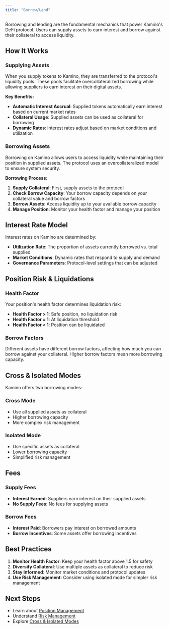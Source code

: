 ```yaml
---
title: "Borrow/Lend"
---
```


<div style={{borderBottom: "1px solid rgba(229, 231, 235, 0.3)", marginBottom: "2rem"}}></div>


Borrowing and lending are the fundamental mechanics that power Kamino's DeFi protocol. Users can supply assets to earn interest and borrow against their collateral to access liquidity.

## How It Works

### Supplying Assets

When you supply tokens to Kamino, they are transferred to the protocol's liquidity pools. These pools facilitate overcollateralized borrowing while allowing suppliers to earn interest on their digital assets.

**Key Benefits:**
- **Automatic Interest Accrual**: Supplied tokens automatically earn interest based on current market rates
- **Collateral Usage**: Supplied assets can be used as collateral for borrowing
- **Dynamic Rates**: Interest rates adjust based on market conditions and utilization

### Borrowing Assets

Borrowing on Kamino allows users to access liquidity while maintaining their position in supplied assets. The protocol uses an overcollateralized model to ensure system security.

**Borrowing Process:**
1. **Supply Collateral**: First, supply assets to the protocol
2. **Check Borrow Capacity**: Your borrow capacity depends on your collateral value and borrow factors
3. **Borrow Assets**: Access liquidity up to your available borrow capacity
4. **Manage Position**: Monitor your health factor and manage your position

## Interest Rate Model

Interest rates on Kamino are determined by:

- **Utilization Rate**: The proportion of assets currently borrowed vs. total supplied
- **Market Conditions**: Dynamic rates that respond to supply and demand
- **Governance Parameters**: Protocol-level settings that can be adjusted

## Position Risk & Liquidations

### Health Factor

Your position's health factor determines liquidation risk:

- **Health Factor > 1**: Safe position, no liquidation risk
- **Health Factor = 1**: At liquidation threshold
- **Health Factor < 1**: Position can be liquidated

### Borrow Factors

Different assets have different borrow factors, affecting how much you can borrow against your collateral. Higher borrow factors mean more borrowing capacity.

## Cross & Isolated Modes

Kamino offers two borrowing modes:

### Cross Mode
- Use all supplied assets as collateral
- Higher borrowing capacity
- More complex risk management

### Isolated Mode
- Use specific assets as collateral
- Lower borrowing capacity
- Simplified risk management

## Fees

### Supply Fees
- **Interest Earned**: Suppliers earn interest on their supplied assets
- **No Supply Fees**: No fees for supplying assets

### Borrow Fees
- **Interest Paid**: Borrowers pay interest on borrowed amounts
- **Borrow Incentives**: Some assets offer borrowing incentives

## Best Practices

1. **Monitor Health Factor**: Keep your health factor above 1.5 for safety
2. **Diversify Collateral**: Use multiple assets as collateral to reduce risk
3. **Stay Informed**: Monitor market conditions and protocol updates
4. **Use Risk Management**: Consider using isolated mode for simpler risk management

## Next Steps

- Learn about [Position Management](/concepts/position-management)
- Understand [Risk Management](/concepts/risk-management)
- Explore [Cross & Isolated Modes](/concepts/cross-isolated-modes) 
